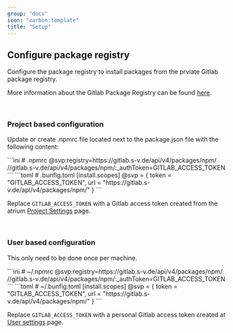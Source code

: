 ```yaml
---
group: "docs"
icon: "carbon:template"
title: "Setup"
---
```



## Configure package registry

Configure the package registry to install packages from the prviate Gitlab package registry.

More information about the Gitlab Package Registry can be found [here](https://docs.gitlab.com/ee/user/packages/npm_registry/#install-from-the-instance-level).

<br/>

### Project based configuration

Update or create .npmrc file located next to the package.json file with the following content:

<Tabs>
  <TabItem label="npm">
    ```ini
    # .npmrc
    @svp:registry=https://gitlab.s-v.de/api/v4/packages/npm/
    //gitlab.s-v.de/api/v4/packages/npm/:_authToken=GITLAB_ACCESS_TOKEN
    ```
  </TabItem>
  <TabItem label="bun">
    ```toml
    # .bunfig.toml
    [install.scopes]
    @svp = { token = "GITLAB_ACCESS_TOKEN", url = "https://gitlab.s-v.de/api/v4/packages/npm/" }
    ```
  </TabItem>
</Tabs>

Replace `GITLAB_ACCESS_TOKEN` with a Gitlab access token created from the atrium [Project Settings](https://gitlab.s-v.de/sv/sv-frontend-library/mono/-/settings/access_tokens) page.

<br/>

### User based configuration

This only need to be done once per machine.

<Tabs>
  <TabItem label="npm">
    ```ini
    # ~/.npmrc
    @svp:registry=https://gitlab.s-v.de/api/v4/packages/npm/
    //gitlab.s-v.de/api/v4/packages/npm/:_authToken=GITLAB_ACCESS_TOKEN
    ```
  </TabItem>
  <TabItem label="bun">
    ```toml
    # ~/.bunfig.toml
    [install.scopes]
    @svp = { token = "GITLAB_ACCESS_TOKEN", url = "https://gitlab.s-v.de/api/v4/packages/npm/" }
    ```
  </TabItem>
</Tabs>

Replace `GITLAB_ACCESS_TOKEN` with a personal Gitlab access token created at [User settings](https://gitlab.s-v.de/-/user_settings/personal_access_tokens) page.
